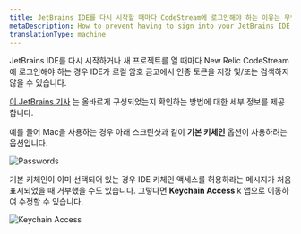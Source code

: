 ```yaml
---
title: JetBrains IDE를 다시 시작할 때마다 CodeStream에 로그인해야 하는 이유는 무엇입니까?
metaDescription: How to prevent having to sign into your JetBrains IDE every time you restart it.
translationType: machine
---
```




JetBrains IDE를 다시 시작하거나 새 프로젝트를 열 때마다 New Relic CodeStream에 로그인해야 하는 경우 IDE가 로컬 암호 금고에서 인증 토큰을 저장 및/또는 검색하지 않을 수 있습니다.

[이 JetBrains 기사](https://www.jetbrains.com/help/idea/reference-ide-settings-password-safe.html) 는 올바르게 구성되었는지 확인하는 방법에 대한 세부 정보를 제공합니다.

예를 들어 Mac을 사용하는 경우 아래 스크린샷과 같이 **기본 키체인** 옵션이 사용하려는 옵션입니다.

<img
  alt="Passwords"
  src={jbPasswords}
/>

기본 키체인이 이미 선택되어 있는 경우 IDE 키체인 액세스를 허용하라는 메시지가 처음 표시되었을 때 거부했을 수도 있습니다. 그렇다면 **Keychain Access** k 앱으로 이동하여 수정할 수 있습니다.

<img
  alt="Keychain Access"
  src={keychainAccess}
/>